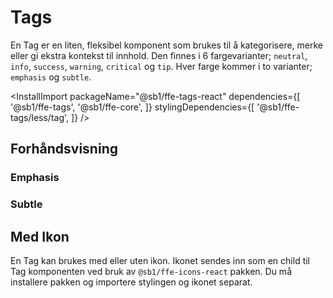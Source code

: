 
<Meta of={TagStories} />

# Tags

En Tag er en liten, fleksibel komponent som brukes til å kategorisere, merke eller gi ekstra kontekst til innhold.
Den finnes i 6 fargevarianter; `neutral`, `info`, `success`, `warning`, `critical` og `tip`. Hver farge kommer i
to varianter; `emphasis` og `subtle`.

<InstallImport
    packageName="@sb1/ffe-tags-react"
    dependencies={[
        '@sb1/ffe-tags',
        '@sb1/ffe-core',
    ]}
    stylingDependencies={[
        '@sb1/ffe-tags/less/tag',
    ]}
/>

## Forhåndsvisning
### Emphasis
<Canvas of={TagStories.Emphasis} />

### Subtle
<Canvas of={TagStories.Subtle} />

## Med Ikon
En Tag kan brukes med eller uten ikon. Ikonet sendes inn som en child til Tag komponenten ved bruk av `@sb1/ffe-icons-react` pakken.
Du må installere pakken og importere stylingen og ikonet separat.

<Canvas of={TagStories.WithIcon} />
<Controls of={TagStories.WithIcon} />
